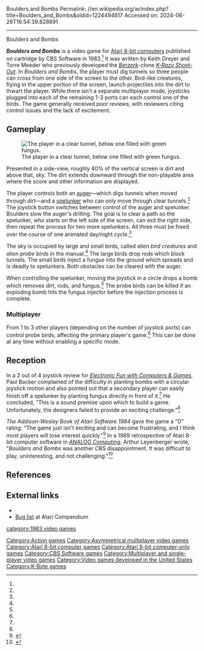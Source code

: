 Boulders and Bombs
Permalink: //en.wikipedia.org/w/index.php?title=Boulders_and_Bombs&oldid=1224494617
Accessed on: 2024-06-26T16:54:39.828891



------
Boulders and Bombs
{{short description|1983 video game}}
{{refimprove|date=March 2018}}
{{Infobox video game
| title = Boulders and Bombs
| image = BouldersAndBombs.jpg
| caption = Manual cover
| released = 1983
| developer = K-Byte<ref name="mania"/>
| publisher = CBS Software
| designer = Keith Dreyer<br>Torre Meeder<ref name="giantlist"/>
| platforms = [[Atari 8-bit]]
| genre = [[Action video game|Action]]
| modes = [[Single-player video game|Single-player]], asymmetric multiplayer
}}

'''''Boulders and Bombs''''' is a video game for [[Atari 8-bit computers]] published on cartridge by CBS Software in 1983.<ref name="giantlist"/> It was written by Keith Dreyer and Torre Meeder who previously developed the ''[[Berzerk (video game)|Berzerk]]''-clone ''[[K-Razy Shoot-Out]]''. In ''Boulders and Bombs'', the player must dig tunnels so three people can cross from one side of the screen to the other. Bird-like creatures, flying in the upper portion of the screen, launch projectiles into the dirt to thwart the player. While there isn't a separate multiplayer mode, joysticks plugged into each of the remaining 1-3 ports can each control one of the birds. The game generally received poor reviews, with reviewers citing control issues and the lack of excitement.

==Gameplay==
[[File:Boulders_and_Bombs_Atari_8-bit_PAL_screenshot.png|thumb|left|The player in a clear tunnel, below one filled with green fungus.]]

Presented in a side-view, roughly 40% of the vertical screen is dirt and above that, sky. The dirt extends downward through the non-playable area where the score and other information are displayed.

The player controls both an [[earth auger|auger]]—which digs tunnels when moved through dirt—and a [[Caving|spelunker]] who can only move through clear tunnels.<ref name=manual/> The joystick button switches between control of the auger and spelunker. Boulders slow the auger's drilling. The goal is to clear a path so the spelunker, who starts on the left side of the screen, can exit the right side, then repeat the process for two more spelunkers. All three must be freed over the course of one animated day/night cycle.<ref name=manual/>

The sky is occupied by large and small birds, called ''alien bird creatures'' and ''alien probe birds'' in the manual.<ref name=manual/> The large birds drop rods which block tunnels. The small birds inject a fungus into the ground which spreads and is deadly to spelunkers. Both obstacles can be cleared with the auger.

When controlling the spelunker, moving the joystick in a circle drops a bomb which removes dirt, rods, and fungus.<ref name=manual/> The probe birds can be killed if an exploding bomb hits the fungus injector before the injection process is complete.

===Multiplayer===
From 1 to 3 other players (depending on the number of joystick ports) can control probe birds, affecting the primary player's game.<ref name="efun"/> This can be done at any time without enabling a specific mode.

==Reception==
In a 2 out of 4 joystick review for ''[[Electronic Fun with Computers & Games]]'', Paul Backer complained of the difficulty in planting bombs with a circular joystick motion and also pointed out that a secondary player can easily finish off a spelunker by planting fungus directly in front of it.<ref name="efun"/> He concluded, "This is a sound premise upon which to build a game. Unfortunately, the designers failed to provide an exciting challenge."<ref name="efun"/>

''The Addison-Wesley Book of Atari Software 1984'' gave the game a "D" rating: "The game just isn't exciting and can become frustrating, and I think most players will lose interest quickly."<ref>{{cite book |title=The Addison-Wesley Book of Atari Software 1984 |date=1984 |publisher=Addison-Wesley |page=181 |url=http://www.atarimania.com/documents/Atari_Software_1984.pdf}}</ref> In a 1989 retrospective of Atari 8-bit computer software in ''[[ANALOG Computing]]'', Arthur Leyenberger wrote, "''Boulders and Bombs'' was another CBS disappointment. It was difficult to play, uninteresting, and not challenging."<ref>{{cite journal |last1=Leyenberger |first1=Arthur |title=End User |journal=ANALOG Computing |date=August 1989 |issue=75 |page=48 |url=https://archive.org/details/analog-computing-magazine-75/page/n47/mode/}}</ref>

==References==
{{reflist|refs=
<ref name="giantlist">{{cite web|title=The Giant List of Classic Game Programmers|url=https://dadgum.com/giantlist/|last1=Hague|first1=James}}</ref>
<ref name="manual">{{cite web|title=Boulders and Bombs Manual|url=https://archive.org/details/BouldersAndBombs|website=archive.org|publisher=CBS Software|date=1982}}</ref>
<ref name="efun">{{cite journal|last1=Backer|first1=Paul|title=Boulders and Bombs|journal=Electronic Fun with Computers & Games|date=September 1983|page=56|url=https://archive.org/stream/Electronic_Fun_with_Computer_Games_Vol_01_No_11_1983-09_Fun_Games_Publishing_US/Electronic_Fun_with_Computer__Games_Vol_01_No_11_1983-09_Fun__Games_Publishing_US#page/n57/mode/2up}}</ref>
<ref name="mania">{{cite web|title=Boulders and Bombs|url=http://www.atarimania.com/game-atari-400-800-xl-xe-boulders-and-bombs_747.html|website=Atari Mania}}</ref>
}}

==External links==
*{{atarimania|id=747}}
*[http://www.ataricompendium.com/game_library/easter_eggs/a48/a48bouldersbombs.html Bug list] at Atari Compendium

[[category:1983 video games]]
[[Category:Action games]]
[[Category:Asymmetrical multiplayer video games]]
[[Category:Atari 8-bit computer games]]
[[Category:Atari 8-bit computer-only games]]
[[Category:CBS Software games]]
[[Category:Multiplayer and single-player video games]]
[[Category:Video games developed in the United States]]
[[Category:K-Byte games]]